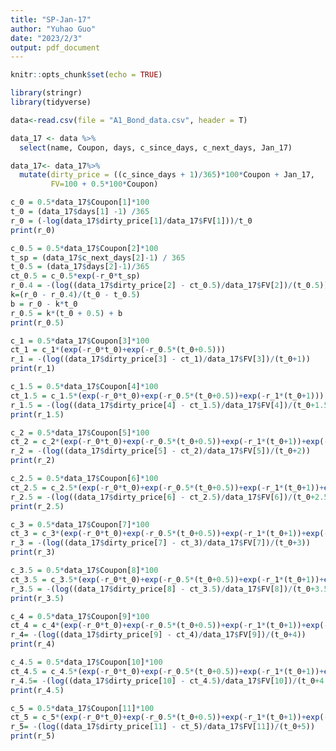 ```yaml
---
title: "SP-Jan-17"
author: "Yuhao Guo"
date: "2023/2/3"
output: pdf_document
---
```


```r
knitr::opts_chunk$set(echo = TRUE)
```

```r
library(stringr)
library(tidyverse)
```

```r
data<-read.csv(file = "A1_Bond_data.csv", header = T)
```

```r
data_17 <- data %>%
  select(name, Coupon, days, c_since_days, c_next_days, Jan_17)

data_17<- data_17%>%
  mutate(dirty_price = ((c_since_days + 1)/365)*100*Coupon + Jan_17,
         FV=100 + 0.5*100*Coupon)
```

```r
c_0 = 0.5*data_17$Coupon[1]*100
t_0 = (data_17$days[1] -1) /365
r_0 = (-log(data_17$dirty_price[1]/data_17$FV[1]))/t_0
print(r_0)
```
```r
c_0.5 = 0.5*data_17$Coupon[2]*100
t_sp = (data_17$c_next_days[2]-1) / 365
t_0.5 = (data_17$days[2]-1)/365
ct_0.5 = c_0.5*exp(-r_0*t_sp)
r_0.4 = -(log((data_17$dirty_price[2] - ct_0.5)/data_17$FV[2])/(t_0.5))
k=(r_0 - r_0.4)/(t_0 - t_0.5)
b = r_0 - k*t_0
r_0.5 = k*(t_0 + 0.5) + b
print(r_0.5)
```

```r
c_1 = 0.5*data_17$Coupon[3]*100
ct_1 = c_1*(exp(-r_0*t_0)+exp(-r_0.5*(t_0+0.5)))
r_1 = -(log((data_17$dirty_price[3] - ct_1)/data_17$FV[3])/(t_0+1))
print(r_1)
```

```r
c_1.5 = 0.5*data_17$Coupon[4]*100
ct_1.5 = c_1.5*(exp(-r_0*t_0)+exp(-r_0.5*(t_0+0.5))+exp(-r_1*(t_0+1)))
r_1.5 = -(log((data_17$dirty_price[4] - ct_1.5)/data_17$FV[4])/(t_0+1.5))
print(r_1.5)
```
```r
c_2 = 0.5*data_17$Coupon[5]*100
ct_2 = c_2*(exp(-r_0*t_0)+exp(-r_0.5*(t_0+0.5))+exp(-r_1*(t_0+1))+exp(-r_1.5*(t_0+1.5)))
r_2 = -(log((data_17$dirty_price[5] - ct_2)/data_17$FV[5])/(t_0+2))
print(r_2)
```
```r
c_2.5 = 0.5*data_17$Coupon[6]*100
ct_2.5 = c_2.5*(exp(-r_0*t_0)+exp(-r_0.5*(t_0+0.5))+exp(-r_1*(t_0+1))+exp(-r_1.5*(t_0+1.5))+exp(-r_2*(t_0+2)))
r_2.5 = -(log((data_17$dirty_price[6] - ct_2.5)/data_17$FV[6])/(t_0+2.5))
print(r_2.5)
```

```r
c_3 = 0.5*data_17$Coupon[7]*100
ct_3 = c_3*(exp(-r_0*t_0)+exp(-r_0.5*(t_0+0.5))+exp(-r_1*(t_0+1))+exp(-r_1.5*(t_0+1.5))+exp(-r_2*(t_0+2))+exp(-r_2.5*(t_0+2.5)))
r_3 = -(log((data_17$dirty_price[7] - ct_3)/data_17$FV[7])/(t_0+3))
print(r_3)
```

```r
c_3.5 = 0.5*data_17$Coupon[8]*100
ct_3.5 = c_3.5*(exp(-r_0*t_0)+exp(-r_0.5*(t_0+0.5))+exp(-r_1*(t_0+1))+exp(-r_1.5*(t_0+1.5))+exp(-r_2*(t_0+2))+exp(-r_2.5*(t_0+2.5))+exp(-r_3*(t_0+3)))
r_3.5 = -(log((data_17$dirty_price[8] - ct_3.5)/data_17$FV[8])/(t_0+3.5))
print(r_3.5)
```
```r
c_4 = 0.5*data_17$Coupon[9]*100
ct_4 = c_4*(exp(-r_0*t_0)+exp(-r_0.5*(t_0+0.5))+exp(-r_1*(t_0+1))+exp(-r_1.5*(t_0+1.5))+exp(-r_2*(t_0+2))+exp(-r_2.5*(t_0+2.5))+exp(-r_3*(t_0+3))+exp(-r_3.5*(t_0+3.5)))
r_4= -(log((data_17$dirty_price[9] - ct_4)/data_17$FV[9])/(t_0+4))
print(r_4)
```

```r
c_4.5 = 0.5*data_17$Coupon[10]*100
ct_4.5 = c_4.5*(exp(-r_0*t_0)+exp(-r_0.5*(t_0+0.5))+exp(-r_1*(t_0+1))+exp(-r_1.5*(t_0+1.5))+exp(-r_2*(t_0+2))+exp(-r_2.5*(t_0+2.5))+exp(-r_3*(t_0+3))+exp(-r_3.5*(t_0+3.5))+exp(-r_4*(t_0+4)))
r_4.5= -(log((data_17$dirty_price[10] - ct_4.5)/data_17$FV[10])/(t_0+4.5))
print(r_4.5)
```
```r
c_5 = 0.5*data_17$Coupon[11]*100
ct_5 = c_5*(exp(-r_0*t_0)+exp(-r_0.5*(t_0+0.5))+exp(-r_1*(t_0+1))+exp(-r_1.5*(t_0+1.5))+exp(-r_2*(t_0+2))+exp(-r_2.5*(t_0+2.5))+exp(-r_3*(t_0+3))+exp(-r_3.5*(t_0+3.5))+exp(-r_4*(t_0+4))+exp(-r_4.5*(t_0+4.5)))
r_5= -(log((data_17$dirty_price[11] - ct_5)/data_17$FV[11])/(t_0+5))
print(r_5)
```
